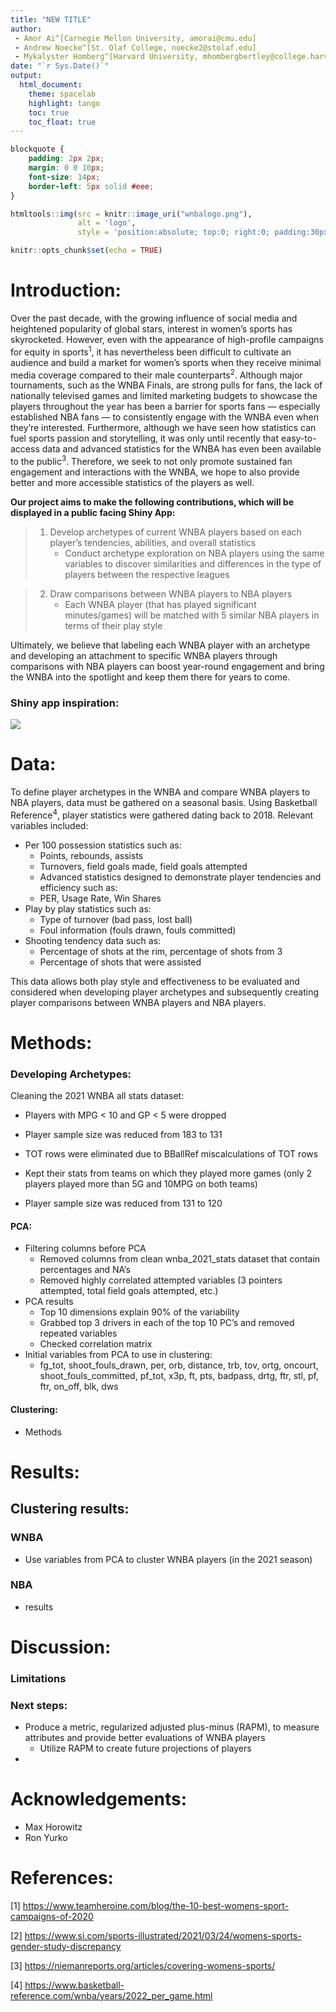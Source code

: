 ```yaml
---
title: "NEW TITLE"
author: 
 - Amor Ai^[Carnegie Mellon University, amorai@cmu.edu]
 - Andrew Noecke^[St. Olaf College, noecke2@stolaf.edu]
 - Mykalyster Homberg^[Harvard University, mhombergbertley@college.harvard.edu]
date: "`r Sys.Date()`"
output: 
  html_document:
    theme: spacelab
    highlight: tango
    toc: true
    toc_float: true
---
```


```css
blockquote {
    padding: 2px 2px;
    margin: 0 0 10px;
    font-size: 14px;
    border-left: 5px solid #eee;
}
```

```r
htmltools::img(src = knitr::image_uri("wnbalogo.png"), 
               alt = 'logo', 
               style = 'position:absolute; top:0; right:0; padding:30px;')
```

```r
knitr::opts_chunk$set(echo = TRUE)
```

# Introduction:

Over the past decade, with the growing influence of social media and heightened popularity of global stars, interest in women's sports has skyrocketed. However, even with the appearance of high-profile campaigns for equity in sports^1^, it has nevertheless been difficult to cultivate an audience and build a market for women's sports when they receive minimal media coverage compared to their male counterparts^2^. Although major tournaments, such as the WNBA Finals, are strong pulls for fans, the lack of nationally televised games and limited marketing budgets to showcase the players throughout the year has been a barrier for sports fans --- especially established NBA fans --- to consistently engage with the WNBA even when they're interested. Furthermore, although we have seen how statistics can fuel sports passion and storytelling, it was only until recently that easy-to-access data and advanced statistics for the WNBA has even been available to the public^3^. Therefore, we seek to not only promote sustained fan engagement and interactions with the WNBA, we hope to also provide better and more accessible statistics of the players as well.

**Our project aims to make the following contributions, which will be displayed in a public facing Shiny App:**

> 1.  Develop archetypes of current WNBA players based on each player's tendencies, abilities, and overall statistics
>     -   Conduct archetype exploration on NBA players using the same variables to discover similarities and differences in the type of players between the respective leagues

> 2.  Draw comparisons between WNBA players to NBA players
>     -   Each WNBA player (that has played significant minutes/games) will be matched with 5 similar NBA players in terms of their play style

Ultimately, we believe that labeling each WNBA player with an archetype and developing an attachment to specific WNBA players through comparisons with NBA players can boost year-round engagement and bring the WNBA into the spotlight and keep them there for years to come.

### Shiny app inspiration:

![](shinyapp.png)

# Data:

To define player archetypes in the WNBA and compare WNBA players to NBA players, data must be gathered on a seasonal basis. Using Basketball Reference^4^, player statistics were gathered dating back to 2018. Relevant variables included:

-   Per 100 possession statistics such as:
    -   Points, rebounds, assists
    -   Turnovers, field goals made, field goals attempted
    -   Advanced statistics designed to demonstrate player tendencies and efficiency such as:
    -   PER, Usage Rate, Win Shares
-   Play by play statistics such as:
    -   Type of turnover (bad pass, lost ball)
    -   Foul information (fouls drawn, fouls committed)
-   Shooting tendency data such as:
    -   Percentage of shots at the rim, percentage of shots from 3
    -   Percentage of shots that were assisted

This data allows both play style and effectiveness to be evaluated and considered when developing player archetypes and subsequently creating player comparisons between WNBA players and NBA players.

# Methods:

### Developing Archetypes:

Cleaning the 2021 WNBA all stats dataset:

-   Players with MPG \< 10 and GP \< 5 were dropped

-   Player sample size was reduced from 183 to 131

-   TOT rows were eliminated due to BBallRef miscalculations of TOT rows

-   Kept their stats from teams on which they played more games (only 2 players played more than 5G and 10MPG on both teams)

-   Player sample size was reduced from 131 to 120

#### PCA:

-   Filtering columns before PCA
    -   Removed columns from clean wnba_2021_stats dataset that contain percentages and NA's
    -   Removed highly correlated attempted variables (3 pointers attempted, total field goals attempted, etc.)
-   PCA results
    -   Top 10 dimensions explain 90% of the variability
    -   Grabbed top 3 drivers in each of the top 10 PC's and removed repeated variables
    -   Checked correlation matrix
-   Initial variables from PCA to use in clustering:
    -   fg_tot, shoot_fouls_drawn, per, orb, distance, trb, tov, ortg, oncourt, shoot_fouls_committed, pf_tot, x3p, ft, pts, badpass, drtg, ftr, stl, pf, ftr, on_off, blk, dws

#### Clustering:

-   Methods

# Results:

## Clustering results: {.tabset .tabset-pills}

### WNBA

-   Use variables from PCA to cluster WNBA players (in the 2021 season)

### NBA

-   results

# Discussion:

### Limitations

### Next steps:

-   Produce a metric, regularized adjusted plus-minus (RAPM), to measure attributes and provide better evaluations of WNBA players
    -   Utilize RAPM to create future projections of players
-   

# Acknowledgements:

-   Max Horowitz
-   Ron Yurko

# References:

[1] <https://www.teamheroine.com/blog/the-10-best-womens-sport-campaigns-of-2020>

[2] <https://www.si.com/sports-illustrated/2021/03/24/womens-sports-gender-study-discrepancy>

[3] <https://niemanreports.org/articles/covering-womens-sports/>

[4] <https://www.basketball-reference.com/wnba/years/2022_per_game.html>
